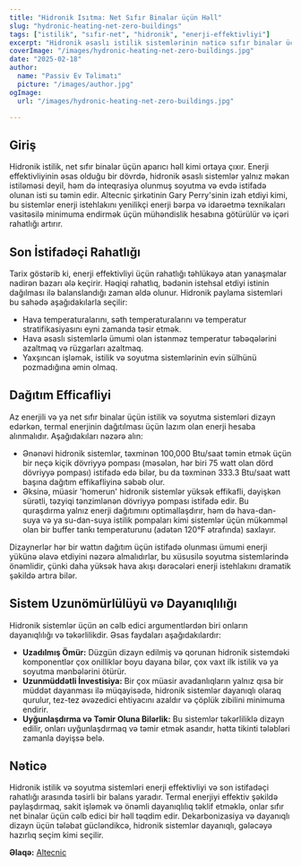 ```yaml
---
title: "Hidronik Isıtma: Net Sıfır Binalar üçün Həll"
slug: "hydronic-heating-net-zero-buildings"
tags: ["istilik", "sıfır-net", "hidronik", "enerji-effektivliyi"]
excerpt: "Hidronik əsaslı istilik sistemlərinin nəticə sıfır binalar üçün necə effektiv həllər təqdim etdiyini araşdırın, həm də üstün rahatlıq səviyyələrini qoruyarkən."
coverImage: "/images/hydronic-heating-net-zero-buildings.jpg"
date: "2025-02-18"
author:
  name: "Passiv Ev Təlimatı"
  picture: "/images/author.jpg"
ogImage:
  url: "/images/hydronic-heating-net-zero-buildings.jpg"

---
```

## Giriş

Hidronik istilik, net sıfır binalar üçün aparıcı həll kimi ortaya çıxır. Enerji effektivliyinin əsas olduğu bir dövrdə, hidronik əsaslı sistemlər yalnız məkan istiləməsi deyil, həm də inteqrasiya olunmuş soyutma və evdə istifadə olunan isti su təmin edir. Altecnic şirkətinin Gary Perry'sinin izah etdiyi kimi, bu sistemlər enerji istehlakını yenilikçi enerji bərpa və idarəetmə texnikaları vasitəsilə minimuma endirmək üçün mühəndislik hesabına götürülür və içəri rahatlığı artırır.

## Son İstifadəçi Rahatlığı

Tarix göstərib ki, enerji effektivliyi üçün rahatlığı təhlükəyə atan yanaşmalar nadirən bazarı ələ keçirir. Həqiqi rahatlıq, bədənin istehsal etdiyi istinin dağılması ilə balanslandığı zaman əldə olunur. Hidronik paylama sistemləri bu sahədə aşağıdakılarla seçilir:

- Hava temperaturalarını, səth temperaturalarını və temperatur stratifikasiyasını eyni zamanda təsir etmək.
- Hava əsaslı sistemlərlə ümumi olan istənməz temperatur təbəqələrini azaltmaq və rüzgarları azaltmaq.
- Yaxşıncan işləmək, istilik və soyutma sistemlərinin evin sülhünü pozmadığına əmin olmaq.
## Dağıtım Efficafliyi

Az enerjili və ya net sıfır binalar üçün istilik və soyutma sistemləri dizayn edərkən, termal enerjinin dağıtılması üçün lazım olan enerji hesaba alınmalıdır. Aşağıdakıları nəzərə alın:

- Ənənəvi hidronik sistemlər, təxminən 100,000 Btu/saat təmin etmək üçün bir neçə kiçik dövriyyə pompası (məsələn, hər biri 75 watt olan dörd dövriyyə pompası) istifadə edə bilər, bu da təxminən 333.3 Btu/saat watt başına dağıtım effikafliyinə səbəb olur.
- Əksinə, müasir 'homerun' hidronik sistemlər yüksək effikafli, dəyişkən sürətli, təzyiqi tənzimlənən dövriyyə pompası istifadə edir. Bu quraşdırma yalnız enerji dağıtımını optimallaşdırır, həm də hava-dan-suya və ya su-dan-suya istilik pompaları kimi sistemlər üçün mükəmməl olan bir buffer tankı temperaturunu (adətən 120°F ətrafında) saxlayır.

Dizaynerlər hər bir wattın dağıtım üçün istifadə olunması ümumi enerji yükünə əlavə etdiyini nəzərə almalıdırlar, bu xüsusilə soyutma sistemlərində önəmlidir, çünki daha yüksək hava akışı dərəcələri enerji istehlakını dramatik şəkildə artıra bilər.
## Sistem Uzunömürlülüyü və Dayanıqlılığı

Hidronik sistemlər üçün ən cəlb edici argumentlərdən biri onların dayanıqlılığı və təkərlilikdir. Əsas faydaları aşağıdakılardır:

- **Uzadılmış Ömür:** Düzgün dizayn edilmiş və qorunan hidronik sistemdəki komponentlər çox onilliklər boyu dayana bilər, çox vaxt ilk istilik və ya soyutma mənbələrini ötürür.
- **Uzunmüddətli İnvestisiya:** Bir çox müasir avadanlıqların yalnız qısa bir müddət dayanması ilə müqayisədə, hidronik sistemlər dayanıqlı olaraq qurulur, tez-tez əvəzedici ehtiyacını azaldır və çöplük zibilini minimuma endirir.
- **Uyğunlaşdırma və Təmir Oluna Bilərlik:** Bu sistemlər təkərliliklə dizayn edilir, onları uyğunlaşdırmaq və təmir etmək asandır, hətta tikinti tələbləri zamanla dəyişsə belə.

## Nəticə

Hidronik istilik və soyutma sistemləri enerji effektivliyi və son istifadəçi rahatlığı arasında təsirli bir balans yaradır. Termal enerjiyi effektiv şəkildə paylaşdırmaq, sakit işləmək və önəmli dayanıqlılıq təklif etməklə, onlar sıfır net binalar üçün cəlb edici bir həll təqdim edir. Dekarbonizasiya və dayanıqlı dizayn üçün tələbat gücləndikcə, hidronik sistemlər dayanıqlı, gələcəyə hazırlıq seçim kimi seçilir.

**Əlaqə:** [Altecnic](https://www.altecnic.co.uk)
